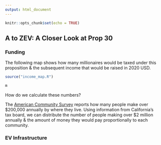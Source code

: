 ```yaml
---
output: html_document
---
```


```r
knitr::opts_chunk$set(echo = TRUE)
```

## A to ZEV: A Closer Look at Prop 30 {.tabset}

### Funding

The following map shows how many millionaires would be taxed under this proposition & the subsequent income that would be raised in 2020 USD.

```r
source("income_map.R")
```

```r
m
```

How do we calculate these numbers?

The [American Community Survey](https://www.census.gov/programs-surveys/acs) reports how many people make over $200,000 annually by where they live. Using information from California's tax board, we can distribute the number of people making over \$2 million annually & the amount of money they would pay proportionally to each community.

### EV Infrastructure
